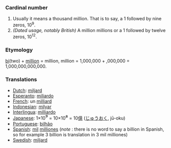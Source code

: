 ===Cardinal number===
#Usually it means a thousand million. That is to say, a 1 followed by nine zeros, 10<sup>9</sup>.
#''(Dated usage, notably British)'' A million millions or a 1 followed by twelve zeros, 10<sup>12</sup>.

===Etymology===
[[bi]](two) + [[million]] = million, million = 1,000,000 + ,000,000 = 1,000,000,000,000.

===Translations===
*[[Dutch]]: [[miljard]]
*[[Esperanto]]: [[miliardo]]
*[[French]]: un [[milliard]]
*[[Indonesian]]: [[milyar]]
*[[Interlingua]]: [[milliardo]]
*[[Japanese]]: 1×10<big>⁹</big> = 10×10<big>⁸</big> = 10[[億]] ([[じゅう]][[おく]], jū-oku)
*[[Portuguese]]: [[bilhão]]
*[[Spanish]]: [[mil]] [[million]]es (''note'' : there is no word to say a billion in Spanish, so for example 3 billion is translation in 3 mil milliones)
*[[Swedish]]: [[miljard]]